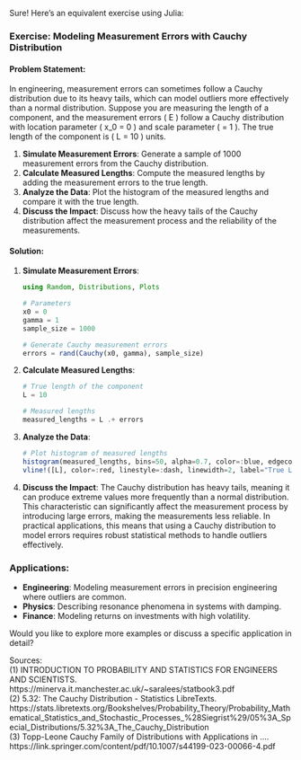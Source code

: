 Sure! Here's an equivalent exercise using Julia:

### Exercise: Modeling Measurement Errors with Cauchy Distribution

#### Problem Statement:
In engineering, measurement errors can sometimes follow a Cauchy distribution due to its heavy tails, which can model outliers more effectively than a normal distribution. Suppose you are measuring the length of a component, and the measurement errors \( E \) follow a Cauchy distribution with location parameter \( x_0 = 0 \) and scale parameter \( \gamma = 1 \). The true length of the component is \( L = 10 \) units.

1. **Simulate Measurement Errors**: Generate a sample of 1000 measurement errors from the Cauchy distribution.
2. **Calculate Measured Lengths**: Compute the measured lengths by adding the measurement errors to the true length.
3. **Analyze the Data**: Plot the histogram of the measured lengths and compare it with the true length.
4. **Discuss the Impact**: Discuss how the heavy tails of the Cauchy distribution affect the measurement process and the reliability of the measurements.

#### Solution:

1. **Simulate Measurement Errors**:
   ```julia
   using Random, Distributions, Plots

   # Parameters
   x0 = 0
   gamma = 1
   sample_size = 1000

   # Generate Cauchy measurement errors
   errors = rand(Cauchy(x0, gamma), sample_size)
   ```

2. **Calculate Measured Lengths**:
   ```julia
   # True length of the component
   L = 10

   # Measured lengths
   measured_lengths = L .+ errors
   ```

3. **Analyze the Data**:
   ```julia
   # Plot histogram of measured lengths
   histogram(measured_lengths, bins=50, alpha=0.7, color=:blue, edgecolor=:black, title="Histogram of Measured Lengths with Cauchy Errors", xlabel="Measured Length", ylabel="Frequency", legend=false)
   vline!([L], color=:red, linestyle=:dash, linewidth=2, label="True Length")
   ```

4. **Discuss the Impact**:
   The Cauchy distribution has heavy tails, meaning it can produce extreme values more frequently than a normal distribution. This characteristic can significantly affect the measurement process by introducing large errors, making the measurements less reliable. In practical applications, this means that using a Cauchy distribution to model errors requires robust statistical methods to handle outliers effectively.

### Applications:
- **Engineering**: Modeling measurement errors in precision engineering where outliers are common.
- **Physics**: Describing resonance phenomena in systems with damping.
- **Finance**: Modeling returns on investments with high volatility.

Would you like to explore more examples or discuss a specific application in detail?

Sources:  
(1) INTRODUCTION TO PROBABILITY AND STATISTICS FOR ENGINEERS AND SCIENTISTS. https://minerva.it.manchester.ac.uk/~saralees/statbook3.pdf  
(2) 5.32: The Cauchy Distribution - Statistics LibreTexts. https://stats.libretexts.org/Bookshelves/Probability_Theory/Probability_Mathematical_Statistics_and_Stochastic_Processes_%28Siegrist%29/05%3A_Special_Distributions/5.32%3A_The_Cauchy_Distribution  
(3) Topp-Leone Cauchy Family of Distributions with Applications in .... https://link.springer.com/content/pdf/10.1007/s44199-023-00066-4.pdf  